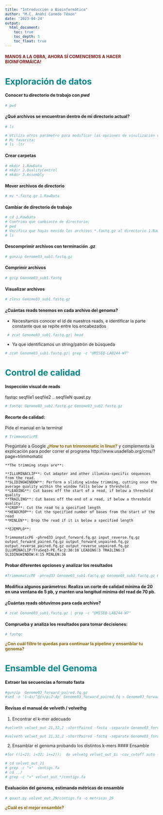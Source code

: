 ```yaml
---
title: "Introducción a Bioinformática"
author: "M.C. Anahí Canedo Téxon"
date: '2023-04-24'
output:
  html_document:
    toc: true
    toc_depth: 5
    toc_float: true
---
```


#### <span style="color: #8B1A1A;"> **MANOS A LA OBRA, AHORA SÍ COMENCEMOS A HACER BIOINFORMÁICA! **</span>  

# <span style="color: #00868B;"> **Exploración de datos **</span> 

####  Conocer tu directorio de trabajo con *pwd*
```bash
# pwd
```
#### ¿Qué archivos se encuentran dentro de mi directorio actual?
```bash
# ls
```

```bash
# Utiliza otros parámetro para modificar las opciones de visulización con ls
# Mi favorita: 
# ls -ltr
```

#### Crear carpetas
```bash
# mkdir 1.RawData
# mkdir 2.QualityControl
# mkdir 3.Assembly 

```

#### Mover archivos de directorio
```bash
# mv *.fastq.gz 1.RawData
```

#### Cambiar de directorio de trabajo
```bash
# cd 1.RawData
# Confrima que cambiaste de directorio: 
# pwd
# Verifica que hayas movido los archivos *.fastq.gz al directorio 1.RawData
# ls
```

#### Descomprimir archivos con terminación *.gz* 
```bash
# gunzip Genome03_sub1.fastq.gz
```

#### Comprimir archivos
```bash
# gzip Genome03_sub1.fastq
```

#### Visualizar archivos
```bash
# zless Genome03_sub1.fastq.gz
```

#### ¿Cuántas reads tenemos en cada archivo del genoma? 
- Necesitamos conocer el id de nuestros reads, e identificar la parte constante que se repite entre los encabezados
```bash
 # zcat Genome03_sub1.fastq.gz| head
```

- Ya que identificamos un string/patrón de búsqueda
```bash
# zcat Genome03_sub1.fastq.gz| grep -c "@MISEQ-LAB244-W7"
```

# <span style="color: #00868B;"> **Control de calidad**</span> 

#### Inspección visual de reads

fastqc seqfile1 seqfile2 .. seqfileN
quast.py
```bash
# fastqc Genome03_sub1.fastq.gz Genome03_sub2.fastq.gz
```

#### Recorte de calidad:

Pide el manual en la terminal
```bash
# TrimmomaticPE 
```

Pregúntale a  Google <span style="color: #8B6508;"> **¿How to run trimmomatic in linux?**</span>  y complementa la explicación para poder correr el programa
http://www.usadellab.org/cms/?page=trimmomatic 

~~~ 
**The trimming steps are**:

**ILLUMINACLIP**: Cut adapter and other illumina-specific sequences from the read.
**SLIDINGWINDOW**: Perform a sliding window trimming, cutting once the average quality within the window falls below a threshold.
**LEADING**: Cut bases off the start of a read, if below a threshold quality
**TRAILING**: Cut bases off the end of a read, if below a threshold quality
**CROP**: Cut the read to a specified length
**HEADCROP**: Cut the specified number of bases from the start of the read
**MINLEN**: Drop the read if it is below a specified length  

**EJEMPLO**:  

TrimmomaticPE -phred33 input_forward.fq.gz input_reverse.fq.gz output_forward_paired.fq.gz output_forward_unpaired.fq.gz output_reverse_paired.fq.gz output_reverse_unpaired.fq.gz ILLUMINACLIP:TruSeq3-PE.fa:2:30:10 LEADING:3 TRAILING:3 SLIDINGWINDOW:4:15 MINLEN:36

~~~

#### Probar diferentes opciones y analizar los resultados
```bash
#TrimmomaticPE -phred33 Genome03_sub1.fastq.gz Genome03_sub2.fastq.gz Genome03_forward_paired.fq.gz Genome03_forward_unpaired.fq.gz Genome03_reverse_paired.fq.gz Genome03_reverse_unpaired.fq.gz ILLUMINACLIP:TruSeq3-PE.fa:2:30:10 LEADING:3 TRAILING:3 SLIDINGWINDOW:4:30 MINLEN:30

```

#### Modifica algunos parámetros: Realiza un corte de calidad mínima de 20 en una ventana de 5 pb, y manten una longitud minima del read de 70 pb.

#### ¿Cuántas reads obtuvimos para cada archivo?
```bash
# zcat Genome03_sub1.fastq.gz | grep -c "@MISEQ-LAB244-W7"
```

#### Comprueba y analiza los resultados para tomar decisiones:
```bash
# fastqc 
```
<span style="color: #8B6508;"> **¿Con cuál filtro te quedas para continuar la pipeline y ensamblar tu genoma?**</span> 


# <span style="color: #00868B;"> **Ensamble del Genoma**</span> 

#### Extraer las secuencias a formato fasta

```bash
#gunzip  Genome03_forward_paired.fq.gz
#sed -n '1~4s/^@/>/p;2~4p' Genome03_forward_paired.fq > Genome03_forward.fasta

```

#### Revisas el manual de velveth / velvethg

1. Encontrar el k-mer adecuado
```bash
#velveth velvet_out 21,32,2 -shortPaired -fasta -separate Genome03_forward.fasta Genome03_reverse.fasta

#velveth velvet_out 21,32,2 -shortPaired -fastq -separate Genome03_forward_paired.fq Genome03_reverse_paired.fq

```

2. Ensamblar el genoma probando los distintos k-mers
#### Ensamble 
```bash
#for ((i=21; i<32; i+=2));  do velvetg velvet_out_$i -cov_cutoff auto -ins_length 250 -min_contig_lgth 100; done
```

```bash
# cd velvet_out_21
# grep -c ">"  contigs.fa
# cd ../ 
# grep -c ">" velvet_out_*/contigs.fa
```


#### Evaluación del genoma, estimando métricas de ensamble
```bash
# quast.py velvet_out_29/contigs.fa -o metricas_29

```

<span style="color: #8B6508;"> **¿Cuál es el mejor ensamble? **</span> 

